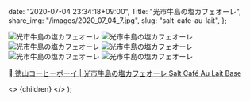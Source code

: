 
  date: "2020-07-04 23:34:18+09:00",
  Title: "光市牛島の塩カフェオーレ",
  share_img: "/images/2020_07_04_7.jpg",
  slug: "salt-cafe-au-lait",
};

![光市牛島の塩カフェオーレ](/images/2020_07_04_1.jpg)
![光市牛島の塩カフェオーレ](/images/2020_07_04_2.jpg)
![光市牛島の塩カフェオーレ](/images/2020_07_04_3.jpg)
![光市牛島の塩カフェオーレ](/images/2020_07_04_4.jpg)
![光市牛島の塩カフェオーレ](/images/2020_07_04_5.jpg)
![光市牛島の塩カフェオーレ](/images/2020_07_04_6.jpg)

<a href="https://www.coffeeboy.co.jp/products/liquid/hikari_cafeaulait">
徳山コーヒーボーイ | 光市牛島の塩カフェオーレ Salt Café Au Lait Base</a>

  <>
    <Head>
      <title>{meta.Title} | 異郷好実</title>
    </Head>
    <PostLayout meta={meta}>{children}</PostLayout>
  </>
);
